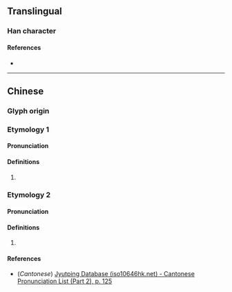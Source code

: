 {{character info}}
==Translingual==

===Han character===
{{Han char|rn=75|rad=木|as=03|sn=7|four=|canj=SD|ids=⿸尸木}}

====References====
* {{Han ref|kx=0512.040|dkj=14472|dj=0897.070|hdz=21162.020|uh=6758|ud=26456}}

----

==Chinese==
{{zh-forms}}

===Glyph origin===
{{Han etym}}

===Etymology 1===

====Pronunciation====
{{zh-pron
|m=chì
|c=ci3
|mc=y
|oc=y
|ma=
|cat=
}}

====Definitions====
{{zh-hanzi}}

# {{rfdef|zh}}

===Etymology 2===

====Pronunciation====
{{zh-pron
|c=cat6
|cat=
}}

====Definitions====
{{zh-hanzi}}

# {{rfv-sense|zh}} {{lb|zh|Cantonese|vulgar}} {{zh-alt-form|𨳍|tr=-}}

====References====
* (''Cantonese'') [http://www.iso10646hk.net/jp/document/download.jsp Jyutping Database (iso10646hk.net) - Cantonese Pronunciation List (Part 2), p. 125]